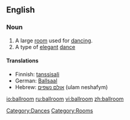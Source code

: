 ==English==
{{wikipedia}}

===Noun===
{{en-noun|pl=ballrooms}}

# A large [[room]] used for [[dance|dancing]].
# A type of [[elegant]] [[dance]]

====Translations====
{{rfc-trans}}
{{trans-top|large room used for dancing}}
*Finnish: [[tanssisali]]
*German: [[Ballsaal]]
*Hebrew: [[אולם נשפים]] (ulam neshafym) {{m}}
{{trans-mid}}
{{trans-bottom}}

{{trans-top|type of elegant dance}}
{{trans-mid}}
{{trans-bottom}}

[[Category:Dances]]
[[Category:Rooms]]

[[io:ballroom]]
[[ru:ballroom]]
[[vi:ballroom]]
[[zh:ballroom]]